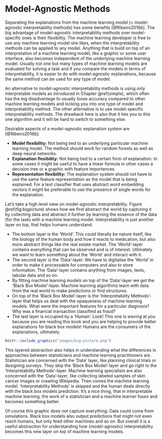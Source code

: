# Model-Agnostic Methods {#agnostic}
Separating the explanations from the machine learning model (= model-agnostic interpretability methods) has some benefits  [@Ribeiro2016b].
The big advantage of model-agnostic interpretability methods over model-specific ones is their flexibility.
The machine learning developer is free to use any machine learning model she likes, when the interpretability methods can be applied to any model.
Anything that is build on top of an interpretation of a machine learning model, like a graphic or some user interface, also becomes independent of the underlying machine learning model.
Usually not one but many types of machine learning models are evaluated for solving a task and if you compare the models in terms of interpretability, it is easier to do with model-agnostic explanations, because the same method can be used for any type of model.

An alternative to model-agnostic interpretability methods is using only interpretable models as introduced in Chapter \@ref(simple), which often has the big disadvantage to usually loose accuracy compared to other machine learning models and locking you into one type of model and interpretability method.
The other alternative is to use model-specific interpretability methods.
The drawback here is also that it ties you to this one algorithm and it will be hard to switch to something else.

Desirable aspects of a model-agnostic explanation system are [@Ribeiro2016b]:

- **Model flexibility:** Not being tied to an underlying particular machine learning model.
The method should work for random forests as well as deep neural networks.
- **Explanation flexibility:** Not being tied to a certain form of explanation.
In some cases it might be useful to have a linear formula in other cases a decision tree or a graphic with feature importances.
- **Representation flexibility:** The explanation system should not have to use the same feature representation as the model that is being explained.
For a text classifier that uses abstract word embedding vectors it might be preferable to use the presence of single words for the explanation.


\textbf{The bigger picture}

Let's take a high level view on model-agnostic interpretability.
Figure \@ref(fig:bigpicture) shows how we first abstract the world by capturing it by collecting data and abstract it further by learning the essence of the data (for the task) with a machine learning model.
Interpretability is just another layer on top, that helps humans understand.

- The bottom layer is the 'World'.
This could literally be nature itself, like the biology of the human body and how it reacts to medication, but also more abstract things like the real estate market.
The 'World'-layer contains everything that can be observed and is of interest.
Ultimately we want to learn something about the 'World' and interact with it.
- The second layer is the 'Data'-layer.
We have to digitalise the 'World' in order to make it processable for computers and also to store information.
The 'Data'-layer contains anything from images, texts, tabular data and so on.
- By fitting machine learning models on top of the 'Data'-layer we get the 'Black Box Model'-layer.
Machine learning algorithms learn with data from the real world to make predictions or find structures.
- On top of the 'Black Box Model'-layer is the 'Interpretability Methods'-layer that helps us deal with the opaqueness of machine learning models.
What were the important features for a particular diagnosis? Why was a financial transaction classified as fraud?
- The last layer is occupied by a 'Human'.
Look! This one is waving at you because you are reading this book and you are helping to provide better explanations for black box models!
Humans are the consumers of the explanations, ultimately.

```r
knitr::include_graphics("images/big-picture.png")
```

This layered abstraction also helps in understanding what the differences in approaches between statisticians and machine learning practitioners are.
Statistician are concerned with the 'Data' layer, like planning clinical trials or designing surveys.
They skip the 'Black Box Model'-layer and go right to the 'Interpretability Methods'-layer.
Machine learning specialists are also concerned with the 'Data'-layer, like collecting labeled samples of skin cancer images or crawling Wikipedia.
Then comes the machine learning model.
'Interpretability Methods' is skipped and the human deals directly with the black box models prediction.
It's a nice thing, that in interpretable machine learning, the work of a statistician and a machine learner fuses and becomes something better.

Of course this graphic does not capture everything: Data could come from simulations. Black box models also output predictions that might not even reach humans, but only feed other machines and so on.
But overall it is a useful abstraction for understanding how (model-agnostic) interpretability becomes this new layer on top of machine learning models.
